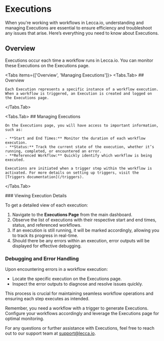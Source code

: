 
# Executions

When you're working with workflows in Lecca.io, understanding and managing Executions are essential to ensure efficiency and troubleshoot any issues that arise. Here’s everything you need to know about Executions.

## Overview

Executions occur each time a workflow runs in Lecca.io. You can monitor these Executions on the Executions page.

<Tabs items={['Overview', 'Managing Executions']}>
  <Tabs.Tab>
    ## Overview

    Each Execution represents a specific instance of a workflow execution. When a workflow is triggered, an Execution is created and logged on the Executions page.

  </Tabs.Tab>

  <Tabs.Tab>
    ## Managing Executions

    On the Executions page, you will have access to important information, such as:

    - **Start and End Times:** Monitor the duration of each workflow execution.
    - **Status:** Track the current state of the execution, whether it’s running, completed, or encountered an error.
    - **Referenced Workflow:** Quickly identify which workflow is being executed.

    Executions are initiated when a trigger step within the workflow is activated. For more details on setting up triggers, visit the [Triggers documentation](/triggers).

  </Tabs.Tab>
</Tabs>

<Steps>
### Viewing Execution Details

To get a detailed view of each execution:

1. Navigate to the **Executions Page** from the main dashboard.
2. Observe the list of executions with their respective start and end times, status, and referenced workflows.
3. If an execution is still running, it will be marked accordingly, allowing you to track its progress in real-time.
4. Should there be any errors within an execution, error outputs will be displayed for effective debugging.

### Debugging and Error Handling

Upon encountering errors in a workflow execution:

- Locate the specific execution on the Executions page.
- Inspect the error outputs to diagnose and resolve issues quickly.

This process is crucial for maintaining seamless workflow operations and ensuring each step executes as intended.

</Steps>

<Callout emoji="🔍">
  Remember, you need a workflow with a trigger to generate Executions. Configure
  your workflows accordingly and leverage the Executions page for optimal
  monitoring.
</Callout>

For any questions or further assistance with Executions, feel free to reach out to our support team at [support@lecca.io](mailto:support@lecca.io).
